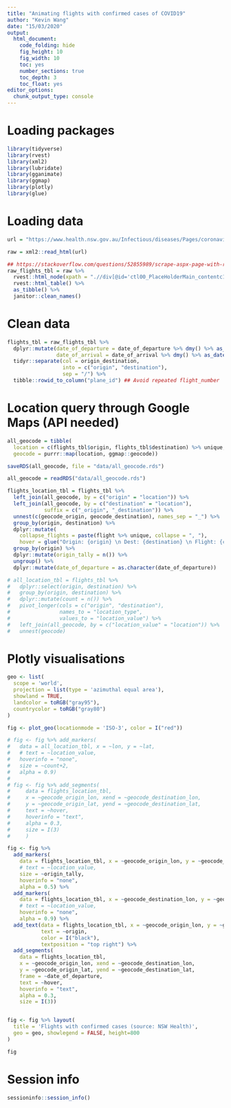```yaml
---
title: "Animating flights with confirmed cases of COVID19"
author: "Kevin Wang"
date: "15/03/2020"
output:
  html_document:
    code_folding: hide
    fig_height: 10
    fig_width: 10
    toc: yes
    number_sections: true
    toc_depth: 3
    toc_float: yes
editor_options: 
  chunk_output_type: console
---
```


# Loading packages
```r
library(tidyverse)
library(rvest)
library(xml2)
library(lubridate)
library(gganimate)
library(ggmap)
library(plotly)
library(glue)
```

# Loading data
```r
url = "https://www.health.nsw.gov.au/Infectious/diseases/Pages/coronavirus-flights.aspx"
```


```r
raw = xml2::read_html(url)

## https://stackoverflow.com/questions/52855989/scrape-aspx-page-with-r
raw_flights_tbl = raw %>%
  rvest::html_node(xpath = ".//div[@id='ctl00_PlaceHolderMain_contentc1__ControlWrapper_RichHtmlField']/table") %>%
  rvest::html_table() %>% 
  as_tibble() %>% 
  janitor::clean_names()
```


# Clean data
```r
flights_tbl = raw_flights_tbl %>% 
  dplyr::mutate(date_of_departure = date_of_departure %>% dmy() %>% as_datetime(),
                date_of_arrival = date_of_arrival %>% dmy() %>% as_datetime()) %>%
  tidyr::separate(col = origin_destination, 
                  into = c("origin", "destination"),
                  sep = "/") %>% 
  tibble::rowid_to_column("plane_id") ## Avoid repeated flight_number
```


# Location query through Google Maps (API needed)
```r
all_geocode = tibble(
  location = c(flights_tbl$origin, flights_tbl$destination) %>% unique,
  geocode = purrr::map(location, ggmap::geocode))

saveRDS(all_geocode, file = "data/all_geocode.rds")
```



```r
all_geocode = readRDS("data/all_geocode.rds")

flights_location_tbl = flights_tbl %>% 
  left_join(all_geocode, by = c("origin" = "location")) %>% 
  left_join(all_geocode, by = c("destination" = "location"), 
            suffix = c("_origin", "_destination")) %>% 
  unnest(c(geocode_origin, geocode_destination), names_sep = "_") %>% 
  group_by(origin, destination) %>% 
  dplyr::mutate(
    collapse_flights = paste(flight %>% unique, collapse = ", "),
    hover = glue("Origin: {origin} \n Dest: {destination} \n Flight: {collapse_flights}")) %>% 
  group_by(origin) %>% 
  dplyr::mutate(origin_tally = n()) %>% 
  ungroup() %>% 
  dplyr::mutate(date_of_departure = as.character(date_of_departure))

# all_location_tbl = flights_tbl %>% 
#   dplyr::select(origin, destination) %>% 
#   group_by(origin, destination) %>% 
#   dplyr::mutate(count = n()) %>% 
#   pivot_longer(cols = c("origin", "destination"),
#                names_to = "location_type",
#                values_to = "location_value") %>% 
#   left_join(all_geocode, by = c("location_value" = "location")) %>% 
#   unnest(geocode)
```

# Plotly visualisations


```r
geo <- list(
  scope = 'world',
  projection = list(type = 'azimuthal equal area'),
  showland = TRUE,
  landcolor = toRGB("gray95"),
  countrycolor = toRGB("gray80")
)

fig <- plot_geo(locationmode = 'ISO-3', color = I("red"))

# fig <- fig %>% add_markers(
#   data = all_location_tbl, x = ~lon, y = ~lat, 
#   # text = ~location_value, 
#   hoverinfo = "none",
#   size = ~count+2,
#   alpha = 0.9)
# 
# fig <- fig %>% add_segments(
#     data = flights_location_tbl,
#     x = ~geocode_origin_lon, xend = ~geocode_destination_lon,
#     y = ~geocode_origin_lat, yend = ~geocode_destination_lat,
#     text = ~hover,
#     hoverinfo = "text",
#     alpha = 0.3, 
#     size = I(3)
#     )

fig <- fig %>% 
  add_markers(
    data = flights_location_tbl, x = ~geocode_origin_lon, y = ~geocode_origin_lat, 
    # text = ~location_value, 
    size = ~origin_tally,
    hoverinfo = "none",
    alpha = 0.5) %>% 
  add_markers(
    data = flights_location_tbl, x = ~geocode_destination_lon, y = ~geocode_destination_lat, 
    # text = ~location_value, 
    hoverinfo = "none",
    alpha = 0.9) %>% 
  add_text(data = flights_location_tbl, x = ~geocode_origin_lon, y = ~geocode_origin_lat, 
           text = ~origin,
           color = I("black"),
           textposition = "top right") %>% 
  add_segments(
    data = flights_location_tbl,
    x = ~geocode_origin_lon, xend = ~geocode_destination_lon,
    y = ~geocode_origin_lat, yend = ~geocode_destination_lat,
    frame = ~date_of_departure,
    text = ~hover,
    hoverinfo = "text",
    alpha = 0.3, 
    size = I(3))


fig <- fig %>% layout(
  title = 'Flights with confirmed cases (source: NSW Health)',
  geo = geo, showlegend = FALSE, height=800
)

fig
```




# Session info
```r
sessioninfo::session_info()
```

